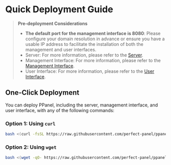 # Quick Deployment Guide

> **Pre-deployment Considerations**
>
> - **The default port for the management interface is 8080**: Please configure your domain resolution in advance or ensure you have a usable IP address to facilitate the installation of both the management and user interfaces.
> - Server: For more information, please refer to the [Server](/en-US/docs/server/config).
> - Management Interface: For more information, please refer to the [Management Interface](/en-US/docs/admin/config).
> - User Interface: For more information, please refer to the [User Interface](/en-US/docs/user/config).

## One-Click Deployment

You can deploy PPanel, including the server, management interface, and user interface, with any of the following commands:

### Option 1: Using `curl`

```bash
bash <(curl -fsSL https://raw.githubusercontent.com/perfect-panel/ppanel-script/refs/heads/main/install.sh)
```

### Option 2: Using `wget`

```bash
bash <(wget -qO- https://raw.githubusercontent.com/perfect-panel/ppanel-script/refs/heads/main/install.sh)
```


<Giscus />
